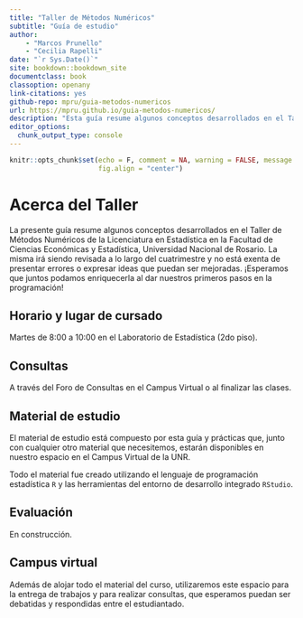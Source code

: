 ```yaml
--- 
title: "Taller de Métodos Numéricos"
subtitle: "Guía de estudio"
author:
    - "Marcos Prunello"
    - "Cecilia Rapelli"
date: "`r Sys.Date()`"
site: bookdown::bookdown_site
documentclass: book
classoption: openany
link-citations: yes
github-repo: mpru/guia-metodos-numericos
url: https://mpru.github.io/guia-metodos-numericos/
description: "Esta guía resume algunos conceptos desarrollados en el Taller de Métodos Numéricos de la Licenciatura en Estadística (Facultad de Ciencias Económicas y Estadstica, Universidad Nacional de Rosario)."
editor_options: 
  chunk_output_type: console
---
```


```r
knitr::opts_chunk$set(echo = F, comment = NA, warning = FALSE, message = FALSE, 
                      fig.align = "center")
```

# Acerca del Taller {-}

La presente guía resume algunos conceptos desarrollados en el Taller de Métodos Numéricos de la Licenciatura en Estadística en la Facultad de Ciencias Económicas y Estadística, Universidad Nacional de Rosario. La misma irá siendo revisada a lo largo del cuatrimestre y no está exenta de presentar errores o expresar ideas que puedan ser mejoradas. ¡Esperamos que juntos podamos enriquecerla al dar nuestros primeros pasos en la programación!

## Horario y lugar de cursado {-}

Martes de 8:00 a 10:00 en el Laboratorio de Estadística (2do piso).

## Consultas {-}

A través del Foro de Consultas en el Campus Virtual o al finalizar las clases.

## Material de estudio {-}

El material de estudio está compuesto por esta guía y prácticas que, junto con cualquier otro material que necesitemos, estarán disponibles en nuestro espacio en el Campus Virtual de la UNR.

Todo el material fue creado utilizando el lenguaje de programación estadística `R` y las herramientas del entorno de desarrollo integrado `RStudio`.

## Evaluación {-}

En construcción.

## Campus virtual {-}

Además de alojar todo el material del curso, utilizaremos este espacio para la entrega de trabajos y para realizar consultas, que esperamos puedan ser debatidas y respondidas entre el estudiantado.
